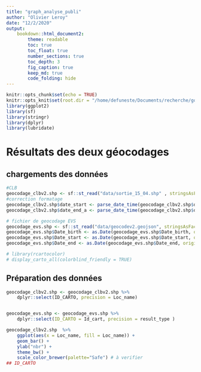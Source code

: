 ```yaml
---
title: "graph_analyse_publi"
author: "Olivier Leroy"
date: "12/2/2020"
output: 
    bookdown::html_document2:
        theme: readable
        toc: true
        toc_float: true
        number_sections: true
        toc_depth: 3
        fig_caption: true
        keep_md: true
        code_folding: hide
---
```


```r
knitr::opts_chunk$set(echo = TRUE)
knitr::opts_knit$set(root.dir = "/home/defuneste/Documents/recherche/gouramic/gouramic-db-analyses/")
library(ggplot2)
library(sf)
library(stringr)
library(dplyr)
library(lubridate)
```

# Résultats des deux géocodages

## chargements des données

```r
#CLB
geocodage_clbv2.shp <- sf::st_read("data/sortie_15_04.shp" , stringsAsFactors = FALSE)
#correction formatage
geocodage_clbv2.shp$date_start <- parse_date_time(geocodage_clbv2.shp$date_start, orders = c("my", "dmy"))
geocodage_clbv2.shp$date_end_a <- parse_date_time(geocodage_clbv2.shp$date_end_a, orders = c("my", "dmy"))

# fichier de geocodage EVS
geocodage_evs.shp <- sf::st_read("data/geocodev2.geojson", stringsAsFactors = FALSE)
geocodage_evs.shp$Date_birth <- as.Date(geocodage_evs.shp$Date_birth, origin = "1899-12-30")
geocodage_evs.shp$Date_start <- as.Date(geocodage_evs.shp$Date_start, origin = "1899-12-30")
geocodage_evs.shp$Date_end <- as.Date(geocodage_evs.shp$Date_end, origin = "1899-12-30")

# library(rcartocolor)
# display_carto_all(colorblind_friendly = TRUE)
```
## Préparation des données

```r
geocodage_clbv2.shp <- geocodage_clbv2.shp %>% 
    dplyr::select(ID_CARTO, precision = Loc_name)


geocodage_evs.shp <- geocodage_evs.shp %>% 
    dplyr::select(ID_CARTO = Id_cart, precision = result_type )

```


```r
geocodage_clbv2.shp  %>% 
    ggplot(aes(x = Loc_name, fill = Loc_name)) +
    geom_bar() +
    ylab("nbr") +
    theme_bw() +
    scale_color_brewer(palette="Safe") # à verifier
## ID_CARTO
```

